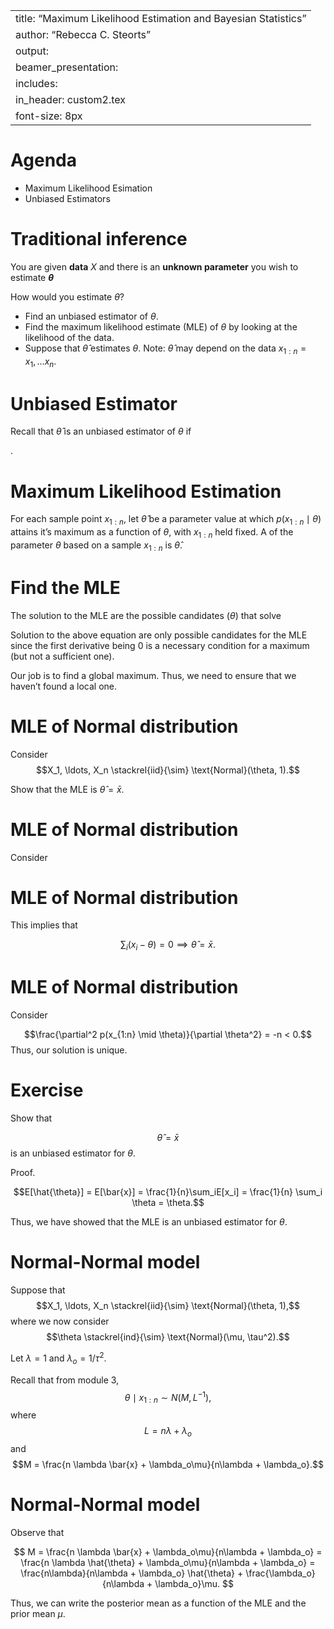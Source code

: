 
---
title: "Maximum Likelihood Estimation and Bayesian Statistics"
author: "Rebecca C. Steorts"
output: 
     beamer_presentation:
      includes: 
          in_header: custom2.tex
font-size: 8px
---



Agenda
===
- Maximum Likelihood Esimation
- Unbiased Estimators


Traditional inference
===
You are given **data** $X$ and there is an **unknown parameter** you wish to estimate **$\theta$**

How would you estimate $\theta$?

- Find an unbiased estimator of $\theta$. 
- Find the maximum likelihood estimate (MLE) of $\theta$ by looking at the likelihood of the data. 
- Suppose that $\hat{\theta}$ estimates $\theta.$ Note: $\hat{\theta}$ may depend on the data $x_{1:n} = x_1, \ldots x_n.$

Unbiased Estimator
===
Recall that $\hat{\theta}$ is an unbiased estimator of $\theta$ if 

\begin{equation}
E[\hat{\theta}] = \theta.
\end{equation}.

Maximum  Likelihood Estimation
===

For each sample point $x_{1:n},$ let $\hat{\theta}$ be a parameter value at which $p(x_{1:n} \mid \theta)$ attains it's maximum as a function of $\theta,$ with $x_{1:n}$ held fixed. A \emph{maximum likelihood esimator (MLE)} of the parameter $\theta$ based on a sample $x_{1:n}$ is $\hat{\theta}.$

Find the MLE
===

The solution to the MLE are the possible candidates ($\theta$) that solve 

\begin{equation}
\frac{\partial p(x_{1:n} \mid \theta)}{\partial \theta} = 0.
\end{equation}

Solution to the above equation are only possible candidates for the MLE since the first derivative being 0 is a necessary condition for a maximum (but not a sufficient one). 

Our job is to find a global maximum. Thus, we need to ensure that we haven't found a local one.  

MLE of Normal distribution
===

Consider $$X_1, \ldots, X_n \stackrel{iid}{\sim} \text{Normal}(\theta, 1).$$

Show that the MLE is $\hat{\theta} =\bar{x}.$

MLE of Normal distribution
===

\begin{equation}
p(x_{1:n} \mid \theta) = (2 \pi)^{-n/2} \times \exp \{\frac{-1}{2} \sum_i (x_i - \theta )^2  \}
\end{equation}

Consider 

\begin{equation}
\log p(x_{1:n}) = -n/2 \log (2\pi) - \frac{1}{2} \sum_i (x_i - \theta )^2 
\end{equation}

MLE of Normal distribution
===

\begin{equation}
\frac{\partial p(x_{1:n} \mid \theta)}{\partial \theta} = \sum_i(x_i - \theta)
\end{equation}

This implies that 

$$\sum_i(x_i - \theta) = 0 \implies \hat{\theta} = \bar{x}.$$

MLE of Normal distribution
===

Consider 

$$\frac{\partial^2 p(x_{1:n} \mid \theta)}{\partial \theta^2} = -n < 0.$$
Thus, our solution is unique. 

Exercise
===

Show that 

$$\hat{\theta} = \bar{x}$$ is an unbiased estimator for $\theta.$

Proof. 

$$E[\hat{\theta}] = E[\bar{x}] = \frac{1}{n}\sum_iE[x_i] = \frac{1}{n} \sum_i \theta = \theta.$$

Thus, we have showed that the MLE is an unbiased estimator for $\theta.$





Normal-Normal model
===

Suppose that  $$X_1, \ldots, X_n \stackrel{iid}{\sim} \text{Normal}(\theta, 1),$$
where we now consider $$\theta \stackrel{ind}{\sim} \text{Normal}(\mu, \tau^2).$$


Let $\lambda = 1$ and $\lambda_o = 1/\tau^2.$

Recall that from module 3, $$\theta \mid x_{1:n} \sim N(M,L^{-1}),$$ where
$$L = n\lambda + \lambda_o$$
and $$M = \frac{n \lambda \bar{x} + \lambda_o\mu}{n\lambda + \lambda_o}.$$


Normal-Normal model
===

Observe that 

$$
M = \frac{n \lambda \bar{x} + \lambda_o\mu}{n\lambda + \lambda_o}
= \frac{n \lambda \hat{\theta} + \lambda_o\mu}{n\lambda + \lambda_o}
= \frac{n\lambda}{n\lambda + \lambda_o} \hat{\theta} + \frac{\lambda_o}{n\lambda + \lambda_o}\mu.
$$

Thus, we can write the posterior mean as a function of the MLE and the prior mean $\mu.$




